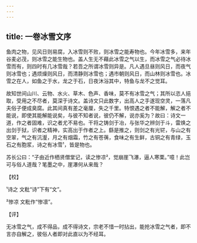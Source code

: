 ```yaml
---
---
---
```

title: 一卷冰雪文序
---







鱼肉之物，见风日则易腐，入冰雪则不败，则冰雪之能寿物也。今年冰雪多，来年谷麦必茂，则冰雪之能生物也。盖人生无不藉此冰雪之气以生，而冰雪之气必待冰雪而有，则四时有几冰雪哉？若吾之所谓冰雪则异是。凡人遇旦昼则风日，而夜气则冰雪也；遇烦燥则风日，而清静则冰雪也；遇市朝则风日，而山林则冰雪也。冰雪之在人，如鱼之于水，龙之于石，日夜沐浴其中，特鱼与龙不之觉耳。

故知世间山川、云物、水火、草木、色声、香味，莫不有冰雪之气；其所以恣人挹取，受用之不尽者，莫深于诗文。盖诗文只此数字，出高人之手遂现空灵，一落凡夫俗子便成臭腐。此其间真有差之毫厘，失之千里。特恨遇之者不能解，解之者不能说，即使其能解能说矣，与彼不知者说，彼仍不解，说亦奚为？故曰：诗文一道，作之者固难，识之者尤不易也。干将之铸剑于冶，与张华之辨剑于斗，雷焕之出剑于狱，识者之精神，实高出于作者之上。繇是推之，则剑之有光铓，与山之有空翠，气之有沆瀣，月之有烟霜，竹之有苍蒨，食味之有生鲜，古铜之有青绿，玉石之有胞浆，诗之有冰雪¹，皆是物也。

苏长公曰：“子由近作栖贤僧堂记，读之惨凉²，觉崩崖飞瀑，逼人寒栗。”噫！此岂可与俗人道哉？笔墨之中，崖瀑何从来哉？

【校】

¹诗之 文粃“诗”下有“文”。

²惨凉 文粃作“惨凛”。

【评】

无冰雪之气，成不得品，成不得诗文，宗老不惜一时拈出，能抢冰雪之气者，即不言亦自解之，彼俗人者即对此直以为不经耳。